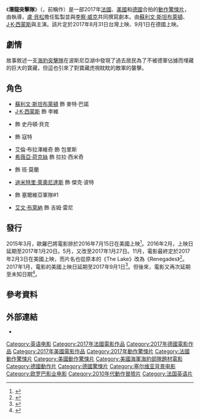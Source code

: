{{noteTA
|G1=Show
|G2=Movie
}}
{{Infobox film
| name           = 潛龍突擊隊
| original_name  = {{lang|en|''Renegades''}}
| image          = Renegades 2017 Poster.jpg
| caption        = 電影海報
| director       = {{le|史蒂夫·奎爾|Steven Quale}}
| producer       = [[盧·貝松|盧·貝松]]
| writer         = {{Plainlist|
* 盧·貝松
* [[李察·威克|李察·威克]]
}}
| starring       =  {{Plainlist|
* [[蘇利文·斯坦布萊頓|蘇利文·斯坦布萊頓]]
* [[J·K·西蒙斯|J·K·西蒙斯]]
* {{le|查利·布雷|Charlie Bewley}}
}}
| music          = [[艾瑞克·塞拉|艾瑞克·塞拉]]
| cinematography = 布萊恩·皮爾森
| editing        = 弗洛朗·威斯蘇聖
| studio         = {{Plainlist|
* [[歐羅巴影業|歐羅巴影業]]
* Falkun Films
* [[巴貝爾堡攝影棚|巴貝爾堡製片室]]
}}
| distributor    = 歐羅巴影業
| released       = {{film date|2017|8|31|台灣|2017|9|1|德國|2017|9|6|法國|2017|10|5|香港|2018|3|29|新加坡}}
| runtime        = 106分鐘
| country        = {{Plainlist|
* 法國
* 德國
}}
| language       = 英語
| budget         = 6619萬歐元
| gross          = 220萬美元
| preceded_by    = 
| followed_by    = 
| cn_name        = 盗潜黄金城
| hk_name        = 海豹獵金隊
| tw_name        = 潛龍突擊隊
| sg_name        = 潜龙突击队
}}
《'''潛龍突擊隊'''》（{{lang-en|''Renegades''}}，前稱作{{lang|en|''The Lake''}}）是一部2017年[[法國|法國]]、[[美國|美國]]和[[德國|德國]]合拍的[[動作片|動作]][[驚悚片|驚悚片]]，由{{le|史蒂夫·奎爾|Steven Quale}}執導，[[盧·貝松|盧·貝松]]擔任監製並與[[李察·威克|李察·威克]]共同撰寫劇本。由[[蘇利文·斯坦布萊頓|蘇利文·斯坦布萊頓]]、[[J·K·西蒙斯|J·K·西蒙斯]]與{{le|查利·布雷|Charlie Bewley}}主演。該片定於2017年8月31日台灣上映、9月1日在德國上映。

== 劇情 ==

故事敘述一支[[海豹突擊隊|海豹突擊隊]]在波斯尼亞湖中發現了過去居民為了不被德軍佔據而埋藏的巨大的寶藏，但這也引來了對寶藏虎視眈眈的敵軍的襲擊。

== 角色 ==

* [[蘇利文·斯坦布萊頓|蘇利文·斯坦布萊頓]] 飾 麥特·巴諾
* [[J·K·西蒙斯|J·K·西蒙斯]] 飾 李維
* {{le|查利·布雷|Charlie Bewley}} 飾 史丹頓·貝克
* {{le|達爾梅德·默塔|Diarmaid Murtagh}} 飾 寇特
* 艾倫·布拉澤維奇 飾 包里斯
* [[希薇亞·荷克絲|希薇亞·荷克絲]] 飾 拉拉·西米奇
* {{le|喬舒亞·亨利|Joshua Henry}} 飾 班·莫蘭
* [[迪米特里·萊奧尼達斯|迪米特里·萊奧尼達斯]] 飾 傑克·波特
* {{le|安德烈·多基克|Andrej Dojkic}} 飾 塞爾維亞軍隊#1
* [[艾文·布萊納|艾文·布萊納]] 飾 吉姆·雷尼

== 發行 ==
2015年3月，歐羅巴將電影排於2016年7月15日在美國上映<ref>{{cite news|last1=McNary|first1=Dave|title=Naomi Watts’ ‘Shut In,’ Sullivan Stapleton’s ‘The Lake’ Set 2016 Release Dates|url=http://variety.com/2015/film/news/naomi-watts-shut-in-sullivan-stapletons-the-lake-set-2016-release-dates-1201448033/|accessdate=2015-05-10|work=variety.com|date=2015-03-06|archive-date=2020-12-01|archive-url=https://web.archive.org/web/20201201000455/https://variety.com/2015/film/news/naomi-watts-shut-in-sullivan-stapletons-the-lake-set-2016-release-dates-1201448033/|dead-url=no}}</ref>。2016年2月，上映日延期至2017年1月20日。5月，又改至2017年1月27日。11月，電影最終定於2017年2月3日在美國上映，而片名也從原本的《The Lake》改為《Renegades》<ref>{{cite web|url=http://deadline.com/2016/11/europacorps-renegades-navy-seals-super-bowl-weekend-1201846243/|title=EuropaCorp Navy SEALs Movie ‘Renegades’ To Touch Down Super Bowl Weekend|website=Deadline.com|first=Anthony|last=D'Alessandro|date=2016-11-01|accessdate=2016-11-04|archive-date=2020-11-08|archive-url=https://web.archive.org/web/20201108164503/https://deadline.com/2016/11/europacorps-renegades-navy-seals-super-bowl-weekend-1201846243/|dead-url=no}}</ref>。2017年1月，電影的美國上映日延期至2017年9月1日<ref>{{cite web|title=Theatrical Movie Schedule Additions and Changes|url=http://www.boxofficemojo.com/schedule/?view=changes&p=.htm|website=[[Box_Office_Mojo|Box Office Mojo]]|accessdate=2017-01-07|archive-date=2016-06-20|archive-url=https://web.archive.org/web/20160620172930/http://www.boxofficemojo.com/schedule/?view=changes&p=.htm|dead-url=no}}</ref>。但後來，電影又再次延期至未知日期<ref>{{cite web|title=Theatrical Movie Schedule Additions and Changes|url=http://www.boxofficemojo.com/schedule/?view=changes&p=.htm|website=Box Office Mojo|accessdate=2017-07-26|archive-date=2016-06-20|archive-url=https://web.archive.org/web/20160620172930/http://www.boxofficemojo.com/schedule/?view=changes&p=.htm|dead-url=no}}</ref>。

== 參考資料 ==
{{Reflist|30em}}

== 外部連結 ==
* {{IMDb title|4106376}}

{{DEFAULTSORT:Renegades (2017 film)}}
[[Category:英语电影|Category:英语电影]]
[[Category:2017年法國電影作品|Category:2017年法國電影作品]]
[[Category:2017年德國電影作品|Category:2017年德國電影作品]]
[[Category:2017年美國電影作品|Category:2017年美國電影作品]]
[[Category:2017年動作驚悚片|Category:2017年動作驚悚片]]
[[Category:法國動作驚悚片|Category:法國動作驚悚片]]
[[Category:美國動作驚悚片|Category:美國動作驚悚片]]
[[Category:美國海軍海豹部隊題材電影|Category:美國海軍海豹部隊題材電影]]
[[Category:德國動作片|Category:德國動作片]]
[[Category:德國驚悚片|Category:德國驚悚片]]
[[Category:塞尔维亚背景电影|Category:塞尔维亚背景电影]]
[[Category:欧罗巴影业电影|Category:欧罗巴影业电影]]
[[Category:2010年代動作冒險片|Category:2010年代動作冒險片]]
[[Category:法国英语片|Category:法国英语片]]